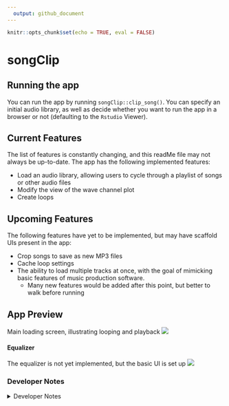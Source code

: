 ```yaml
---
  output: github_document
---
```


<!-- README.md is generated from README.Rmd. Please edit that file -->

```r
knitr::opts_chunk$set(echo = TRUE, eval = FALSE)
```

# songClip

## Running the app

You can run the app by running `songClip::clip_song()`. You can specify an initial audio library, as well as decide whether you want to run the app in a browser or not (defaulting to the `Rstudio` Viewer).


## Current Features
 
The list of features is constantly changing, and this readMe file may not always be up-to-date. The app has the following implemented features:
 
  - Load an audio library, allowing users to cycle through a playlist of songs or other audio files
  - Modify the view of the wave channel plot
  - Create loops
  
## Upcoming Features

The following features have yet to be implemented, but may have scaffold UIs present in the app:

 - Crop songs to save as new MP3 files
 - Cache loop settings
 - The ability to load multiple tracks at once, with the goal of mimicking basic features of music production software.
   - Many new features would be added after this point, but better to walk before running
 
## App Preview

Main loading screen, illustrating looping and playback
![](man/figures/app_preview.png)

#### Equalizer

The equalizer is not yet implemented, but the basic UI is set up
![](man/figures/app_equalizer.png)


### Developer Notes

<details closed>
<summary>Developer Notes</summary>

#### Installation

Run the following in your terminal:
```bash
git clone git@github.com:MLVisions/songClip.git
```

Run one the following to download all the packages:

1. If you have `pkgr` installed, run the following in your terminal:
    ```bash
    pkgr install
    ```

2. If not, use the following command in your `R` console. This will install all packages from the `renv.lock` file:
    ```r
    # install.packages("renv") # if you don't have the `renv` package
    renv::restore()
    ```

After installing all dependencies, running `devtools::load_all()` will prompt you to install any required `python` modules.

 - *Note*: `Python` is not currently needed for this package (despite the messages you will see on load), though this will likely change in the future.

</details>

